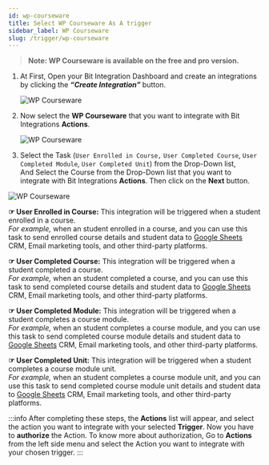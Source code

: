 ```yaml
---
id: wp-courseware
title: Select WP Courseware As A trigger
sidebar_label: WP Courseware
slug: /trigger/wp-courseware
---
```



> **Note: WP Courseware is available on the free and pro version.**

1. At First, Open your Bit Integration Dashboard and create an integrations by clicking the **_“Create Integration”_** button.

   <Image src="trigger/_create-integrations" alt="WP Courseware" w="1020" h="350" />

2. Now select the **WP Courseware** that you want to integrate with Bit Integrations **Actions**.

   <Image src="trigger/wp-courseware/select-trigger" alt="WP Courseware" w="1020" h="350" />

3.	Select the Task (`User Enrolled in Course,` `User Completed Course`, `User Completed Module`, `User Completed Unit`) from the Drop-Down list,   
And Select the Course from the Drop-Down list that you want to integrate with Bit Integrations **Actions**. Then click on the **Next** button.

   <Image src="trigger/wp-courseware/select-form-or-task-name" alt="WP Courseware" w="1020" h="350"/>

**☞ User Enrolled in Course:** This integration will be triggered when a student enrolled in a course.   
*For example,* when an student enrolled in a course, and you can use this task to send enrolled course details and student data to [Google Sheets](https://docs.bit-integrations.bitapps.pro/integrations/google-sheet) CRM, Email marketing tools, and other third-party platforms.

**☞ User Completed Course:** This integration will be triggered when a student completed a course.   
*For example,* when an student completed a course, and you can use this task to send completed course details and student data to [Google Sheets](https://docs.bit-integrations.bitapps.pro/integrations/google-sheet) CRM, Email marketing tools, and other third-party platforms.

**☞ User Completed Module:** This integration will be triggered when a student completes a course module.   
*For example,* when an student completes a course module, and you can use this task to send completed course module details and student data to [Google Sheets](https://docs.bit-integrations.bitapps.pro/integrations/google-sheet) CRM, Email marketing tools, and other third-party platforms.

**☞ User Completed Unit:** This integration will be triggered when a student completes a course module unit.   
*For example,* when an student completes a course module unit, and you can use this task to send completed course module unit details and student data to [Google Sheets](https://docs.bit-integrations.bitapps.pro/integrations/google-sheet) CRM, Email marketing tools, and other third-party platforms.


:::info
  After completing these steps, the **Actions** list will appear, and select the action you want to integrate with your selected **Trigger**. Now you have to **authorize** the Action. To know more about authorization, Go to **Actions** from the left side menu and select the Action you want to integrate with your chosen trigger.
:::

<Feedback/>